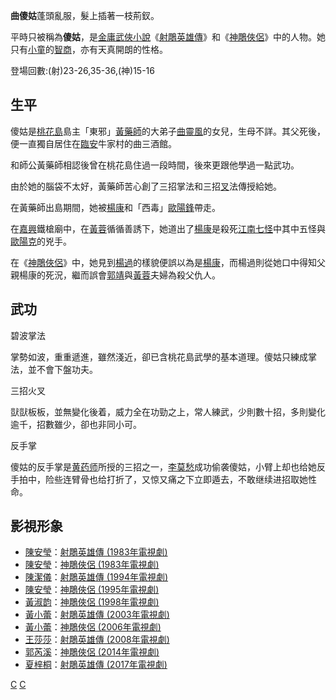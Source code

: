 {{金庸人物
|称呼=傻姑
|姓名=曲傻姑
|小说=[[射鵰英雄傳|射鵰英雄傳]]》<br>《[[神鵰俠侶|神鵰俠侶]]
|门派=[[桃花島|桃花島]]
|师父=[[黃藥師|黃藥師]]（師公）
|血缘=[[曲靈風|曲靈風]]（父，已去世）
|武功=[[碧波掌法（上盤）|碧波掌法（上盤）]]<br>[[三招火叉|三招火叉]]<br>反手掌
|兵器=[[叉|叉]]
}}

'''曲傻姑'''蓬頭亂服，髮上插著一枝荊釵。

平時只被稱為'''傻姑'''，是[[金庸|金庸]][[武俠小說|武俠小說]]《[[射鵰英雄傳|射鵰英雄傳]]》和《[[神鵰俠侶|神鵰俠侶]]》中的人物。她只有[[兒童|小童]]的[[智商|智商]]，亦有天真開朗的性格。

登場回數:(射)23-26,35-36,(神)15-16

==生平==
傻姑是[[桃花島|桃花島]]島主「東邪」[[黃藥師|黃藥師]]的大弟子[[曲靈風|曲靈風]]的女兒，生母不詳。其父死後，便一直獨自居住在[[臨安府_(浙江)|臨安]]牛家村的曲三酒館。

和師公黃藥師相認後曾在桃花島住過一段時間，後來更跟他學過一點武功。

由於她的腦袋不太好，黃藥師苦心創了三招掌法和三招[[叉|叉]]法傳授給她。

在黃藥師出島期間，她被[[楊康|楊康]]和「西毒」[[歐陽鋒|歐陽鋒]]帶走。

在[[嘉興|嘉興]]鐵槍廟中，在[[黃蓉|黃蓉]]循循善誘下，她道出了[[楊康|楊康]]是殺死[[江南七怪|江南七怪]]中其中五怪與[[歐陽克|歐陽克]]的兇手。

在《[[神鵰俠侶|神鵰俠侶]]》中，她見到[[楊過|楊過]]的樣貌便誤以為是[[楊康|楊康]]，而楊過則從她口中得知父親楊康的死況，繼而誤會[[郭靖|郭靖]]與[[黃蓉|黃蓉]]夫婦為殺父仇人。

==武功==
;碧波掌法
掌勢如波，重重遞進，雖然淺近，卻已含桃花島武學的基本道理。傻姑只練成掌法，並不會下盤功夫。

;三招火叉
獃獃板板，並無變化後着，威力全在功勁之上，常人練武，少則數十招，多則變化逾千，招數雖少，卻也非同小可。

;反手掌
傻姑的反手掌是[[黄药师|黄药师]]所授的三招之一，[[李莫愁|李莫愁]]成功偷袭傻姑，小臂上却也给她反手拍中，险些连臂骨也给打折了，又惊又痛之下立即遁去，不敢继续进招取她性命。

== 影視形象 ==
* [[陳安瑩|陳安瑩]]：[[射鵰英雄傳_(1983年電視劇)|射鵰英雄傳 (1983年電視劇)]]
* [[陳安瑩|陳安瑩]]：[[神鵰俠侶_(1983年電視劇)|神鵰俠侶 (1983年電視劇)]]
* [[陳潔儀|陳潔儀]]：[[射鵰英雄傳_(1994年電視劇)|射鵰英雄傳 (1994年電視劇)]]
* [[陳安瑩|陳安瑩]]：[[神鵰俠侶_(1995年電視劇)|神鵰俠侶 (1995年電視劇)]]
* [[黃淑韵|黃淑韵]]：[[神鵰俠侶_(1998年電視劇)|神鵰俠侶 (1998年電視劇)]]
* [[黃小蕾|黃小蕾]]：[[射鵰英雄傳_(2003年電視劇)|射鵰英雄傳 (2003年電視劇)]]
* [[黃小蕾|黃小蕾]]：[[神鵰俠侶_(2006年電視劇)|神鵰俠侶 (2006年電視劇)]]
*[[王莎莎_(演员)|王莎莎]]：[[射鵰英雄傳_(2008年電視劇)|射鵰英雄傳 (2008年電視劇)]]
* [[郭芮溪|郭芮溪]]：[[神鵰俠侶_(2014年電視劇)|神鵰俠侶 (2014年電視劇)]]
* [[夏梓桐|夏梓桐]]：[[射鵰英雄傳_(2017年電視劇)|射鵰英雄傳 (2017年電視劇)]]
{{金庸小作品}}
[[Category:射鵰英雄傳角色|C]]
[[Category:神鵰俠侶角色|C]]